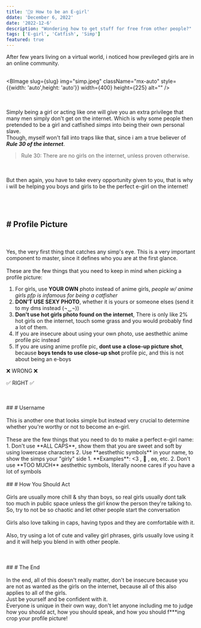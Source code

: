 ```yaml
---
title: '🧔‍♀️ How to be an E-girl'
ddate: 'December 6, 2022'
date: '2022-12-6'
description: "Wondering how to get stuff for free from other people?"
tags: ['E-girl', 'Catfish', 'Simp']
featured: true
---
```


<AlertSign warning={true} msg="This blog contains swear words and adult terms. Don't watch if you're still a baby."/>
After few years living on a virtual world, i noticed how previleged girls are in an online community.
<br/>
<br/>



<BImage slug={slug} img="simp.jpeg" className="mx-auto" style={{width: 'auto',height: 'auto'}} width={400} height={225} alt="" />

<br/>
<br/>
Simply being a girl or acting like one will give you an extra privilege that many men simply don't get on the internet.
Which is why some people then pretended to be a girl and catfished <i>simps</i> into being their own personal slave.
<br/>
Though, myself won't fall into traps like that, since i am a true believer of <b><i>Rule 30 of the internet</i></b>.
<br/>

<blockquote className="normalBQ">Rule 30: There are no girls on the internet, unless proven otherwise.</blockquote>

<br></br>
But then again, you have to take every opportunity given to you, that is why i will be helping you boys and girls to
be the perfect e-girl on the internet!
<br></br>
<br></br>
## <span className="font-bold segment"># Profile Picture</span>
<br></br>
Yes, the very first thing that catches any simp's eye. This is a very important component to master, since it defines who you are at the first glance.
<br></br>
These are the few things that you need to keep in mind when picking a profile picture:
1. For girls, use **YOUR OWN** photo instead of anime girls, _people w/ anime girls pfp is infamous for being a catfisher_
2. **DON'T USE SEXY PHOTO**, whether it is yours or someone elses <span className="italic whisper">(send it to my dms instead (¬‿¬))</span>
3. **Don't use hot girls photo found on the internet**, There is only like 2% hot girls on the internet, touch some grass and you would probably find a lot of them.
4. If you are insecure about using your own photo, use aesthethic anime profile pic instead
5. If you are using anime profile pic, **dont use a close-up picture shot**, because **boys tends to use close-up shot** profile pic, and this is not about being an e-boys
<div>
    <div style={{
          display: "flex",
          justifyContent: "center",
          columnGap: "2rem", 
          paddingTop: "1.75rem",
          paddingBottom: "1.75rem",
        }}>
        <div>
            <div className="rounded-full" style={{
                width: '140px',
                height: '140px',
                overflow: "hidden",
                marginBottom: "15px"
                }}>
                <BImage style={{
                    minWidth: "calc(100% + 60px)",
                    marginLeft: "-30px",
                    marginTop: "-20px"
                }} img='pp.jpeg' slug={slug} width={140} height={140} alt=''/>
            </div>
            <p className="text-base md:text-lg" style={{
                textAlignVertical: "center",
                textAlign: "center",
                fontWeight: "700",
            }}>❌ WRONG ❌</p> 
        </div>
        <div style={{
            width: '140px',
            height: '140px',
        }}>
            <BImage style={{
                marginBottom: "15px"
            }} className="rounded-full object-cover w-full" img="pp.jpeg" slug={slug} width={140} height={140} alt='' />
            <p className="text-base md:text-lg" style={{
                textAlignVertical: "center",
                textAlign: "center",
                fontWeight: "700"
            }}>✅ RIGHT ✅</p>
        </div>    
    </div>
</div>
<br></br>
## <span className="font-bold segment"># Username</span>
<br></br>
This is another one that looks simple but instead very crucial to determine whether you're worthy or not to become an e-girl.
<br></br>
These are the few things that you need to do to make a perfect e-girl name:
1. Don't use **ALL CAPS**, show them that you are sweet and soft by using lowercase characters
2. Use **aesthethic symbols** in your name, to show the simps your "girly" side
    1. **Examples**: &lt;3 , 🌸 , ʚɞ, etc.
    2. Don't use **TOO MUCH** aesthethic symbols, literally noone cares if you have a lot of symbols
<br></br>
## <span className="font-bold segment"># How You Should Act</span>
<br></br>
Girls are usually more chill & shy than boys, so real girls usually dont talk too much in public space unless the girl know the person they're talking to. So, try to not be so chaotic and let other people start the conversation
<br></br>
Girls also love talking in caps, having typos and they are comfortable with it.
<br></br>
Also, try using a lot of cute and valley girl phrases, girls usually love using it and it will help you blend in with other people.
<br></br>
<br></br>
## <span className="font-bold segment"># The End</span>
<br></br>
In the end, all of this doesn't really matter, don't be insecure because you are not as wanted as the girls on the internet, because all of this also applies to all of the girls.
<br/>
Just be yourself and be confident with it. 
<br/>
Everyone is unique in their own way, don't let anyone including me to judge how you should act, how you should speak, and how you should f***ing crop your profile picture!
<br/>
<AlertSign warning={false} msg="Tips that are shown here obviously won't determine if you're an e-girl or not because each girl acts differently, but the tips will give you a good foundation on knowing if you are talking to real girls or not. But, you can also use the tips to catfish some people. I can't forbid you; i'm not your parents."/>